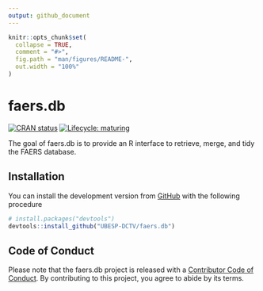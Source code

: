 ```yaml
---
output: github_document
---
```


<!-- README.md is generated from README.Rmd. Please edit that file -->

```r
knitr::opts_chunk$set(
  collapse = TRUE,
  comment = "#>",
  fig.path = "man/figures/README-",
  out.width = "100%"
)
```

# faers.db

<!-- badges: start -->
[![CRAN status](https://www.r-pkg.org/badges/version/faers.db)](https://CRAN.R-project.org/package=faers.db)
[![Lifecycle: maturing](https://img.shields.io/badge/lifecycle-maturing-blue.svg)](https://www.tidyverse.org/lifecycle/#maturing)
<!-- badges: end -->

The goal of faers.db is to provide an R interface to retrieve, merge, 
and tidy the FAERS database.

## Installation

You can install the development version from
[GitHub](https://github.com/) with the following procedure
```r
# install.packages("devtools")
devtools::install_github("UBESP-DCTV/faers.db")
```

## Code of Conduct
  
  Please note that the faers.db project is released with a [Contributor Code of Conduct](https://contributor-covenant.org/version/2/0/CODE_OF_CONDUCT.html). By contributing to this project, you agree to abide by its terms.
